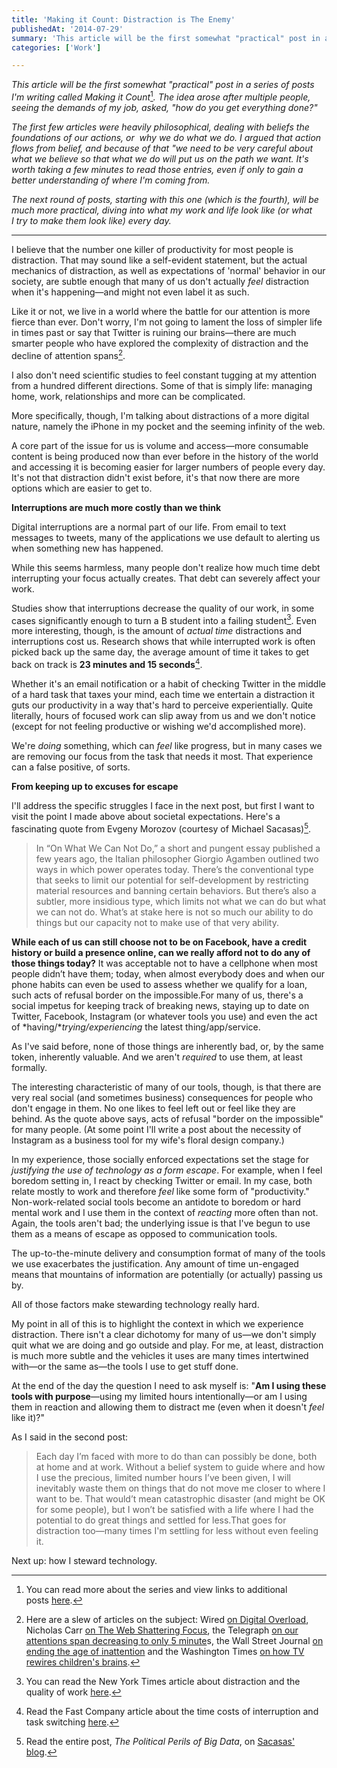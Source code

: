 ```yaml
---
title: 'Making it Count: Distraction is The Enemy'
publishedAt: '2014-07-29'
summary: 'This article will be the first somewhat "practical" post in a series of posts I'm writing called Making it Count[^1]. The idea arose after multiple people, seeing the demands of my job, asked, "how do...'
categories: ['Work']

---
```


*This article will be the first somewhat "practical" post in a series of posts I'm writing called Making it Count*[^1]*. The idea arose after multiple people, seeing the demands of my job, asked, "how do you get everything done?"*

*The first few articles were heavily philosophical, dealing with beliefs the foundations of our actions, or  why we do what we do. I argued that action flows from belief, and because of that "we need to be very careful about what we believe so that what we do will put us on the path we want.* *It's worth taking a few minutes to read those entries, even if only to gain a better understanding of where I'm coming from.*

*The next round of posts, starting with this one (which is the fourth), will be much more practical, diving into what my work and life look like (or what I try to make them look like) every day.*

* * *

I believe that the number one killer of productivity for most people is distraction. That may sound like a self-evident statement, but the actual mechanics of distraction, as well as expectations of 'normal' behavior in our society, are subtle enough that many of us don't actually *feel* distraction when it's happening—and might not even label it as such.

Like it or not, we live in a world where the battle for our attention is more fierce than ever. Don't worry, I'm not going to lament the loss of simpler life in times past or say that Twitter is ruining our brains—there are much smarter people who have explored the complexity of distraction and the decline of attention spans[^2].

I also don't need scientific studies to feel constant tugging at my attention from a hundred different directions. Some of that is simply life: managing home, work, relationships and more can be complicated.

More specifically, though, I'm talking about distractions of a more digital nature, namely the iPhone in my pocket and the seeming infinity of the web.

A core part of the issue for us is volume and access—more consumable content is being produced now than ever before in the history of the world and accessing it is becoming easier for larger numbers of people every day. It's not that distraction didn't exist before, it's that now there are more options which are easier to get to.

**Interruptions are much more costly than we think**

Digital interruptions are a normal part of our life. From email to text messages to tweets, many of the applications we use default to alerting us when something new has happened.

While this seems harmless, many people don't realize how much time debt interrupting your focus actually creates. That debt can severely affect your work.

Studies show that interruptions decrease the quality of our work, in some cases significantly enough to turn a B student into a failing student[^3]. Even more interesting, though, is the amount of *actual time* distractions and interruptions cost us. Research shows that while interrupted work is often picked back up the same day, the average amount of time it takes to get back on track is **23 minutes and 15 seconds**[^4].

Whether it's an email notification or a habit of checking Twitter in the middle of a hard task that taxes your mind, each time we entertain a distraction it guts our productivity in a way that's hard to perceive experientially. Quite literally, hours of focused work can slip away from us and we don't notice (except for not feeling productive or wishing we'd accomplished more).

We're *doing* something, which can *feel* like progress, but in many cases we are removing our focus from the task that needs it most. That experience can a false positive, of sorts.

**From keeping up to excuses for escape**

I'll address the specific struggles I face in the next post, but first I want to visit the point I made above about societal expectations. Here's a fascinating quote from Evgeny Morozov (courtesy of Michael Sacasas)[^5].

> In “On What We Can Not Do,” a short and pungent essay published a few years ago, the Italian philosopher Giorgio Agamben outlined two ways in which power operates today. There’s the conventional type that seeks to limit our potential for self-­development by restricting material resources and banning certain behaviors. But there’s also a subtler, more insidious type, which limits not what we can do but what we can not do. What’s at stake here is not so much our ability to do things but our capacity not to make use of that very ability.

**While each of us can still choose not to be on Facebook, have a credit history or build a presence online, can we really afford not to do any of those things today?** It was acceptable not to have a cellphone when most people didn’t have them; today, when almost everybody does and when our phone habits can even be used to assess whether we qualify for a loan, such acts of refusal border on the impossible.For many of us, there's a social impetus for keeping track of breaking news, staying up to date on Twitter, Facebook, Instagram (or whatever tools you use) and even the act of *having/**trying/experiencing* the latest thing/app/service.

As I've said before, none of those things are inherently bad, or, by the same token, inherently valuable. And we aren't *required* to use them, at least formally.

The interesting characteristic of many of our tools, though, is that there are very real social (and sometimes business) consequences for people who don't engage in them. No one likes to feel left out or feel like they are behind. As the quote above says, acts of refusal "border on the impossible" for many people. (At some point I'll write a post about the necessity of Instagram as a business tool for my wife's floral design company.)

In my experience, those socially enforced expectations set the stage for *justifying the use of technology as a form escape*. For example, when I feel boredom setting in, I react by checking Twitter or email. In my case, both relate mostly to work and therefore *feel* like some form of "productivity." Non-work-related social tools become an antidote to boredom or hard mental work and I use them in the context of *reacting* more often than not. Again, the tools aren't bad; the underlying issue is that I've begun to use them as a means of escape as opposed to communication tools.

The up-to-the-minute delivery and consumption format of many of the tools we use exacerbates the justification. Any amount of time un-engaged means that mountains of information are potentially (or actually) passing us by.

All of those factors make stewarding technology really hard.

My point in all of this is to highlight the context in which we experience distraction. There isn't a clear dichotomy for many of us—we don't simply quit what we are doing and go outside and play. For me, at least, distraction is much more subtle and the vehicles it uses are many times intertwined with—or the same as—the tools I use to get stuff done.

At the end of the day the question I need to ask myself is: "**Am I using these tools with purpose**—using my limited hours intentionally—or am I using them in reaction and allowing them to distract me (even when it doesn't *feel* like it)?"

As I said in the second post:

> Each day I’m faced with more to do than can possibly be done, both at home and at work. Without a belief system to guide where and how I use the precious, limited number hours I’ve been given, I will inevitably waste them on things that do not move me closer to where I want to be. That would’t mean catastrophic disaster (and might be OK for some people), but I won’t be satisfied with a life where I had the potential to do great things and settled for less.That goes for distraction too—many times I'm settling for less without even feeling it.

Next up: how I steward technology.

[^1]: You can read more about the series and view links to additional posts [here](https://ericdodds.com/series-making-it-count/).



[^2]: Here are a slew of articles on the subject: Wired [on Digital Overload](http://www.wired.com/2009/02/attentionlost/), Nicholas Carr [on The Web Shattering Focus](http://www.wired.com/2010/05/ff_nicholas_carr/), the Telegraph [on our attentions span decreasing to only 5 minute](http://www.telegraph.co.uk/health/healthnews/3522781/Stress-of-modern-life-cuts-attention-spans-to-five-minutes.html)s, the Wall Street Journal [on ending the age of inattention](http://online.wsj.com/news/articles/SB10001424052702303640104577436323276530002) and the Washington Times [on how TV rewires children's brains](http://www.washingtontimes.com/news/2004/apr/18/20040418-102127-5656r/).



[^3]: You can read the New York Times article about distraction and the quality of work [here](http://www.nytimes.com/2013/05/05/opinion/sunday/a-focus-on-distraction.html?_r=0).



[^4]: Read the Fast Company article about the time costs of interruption and task switching [here](http://www.fastcompany.com/944128/worker-interrupted-cost-task-switching).



[^5]: Read the entire post, *The Political Perils of Big Data*, on [Sacasas' blog](http://thefrailestthing.com/2014/05/19/the-political-perils-of-big-data/).
